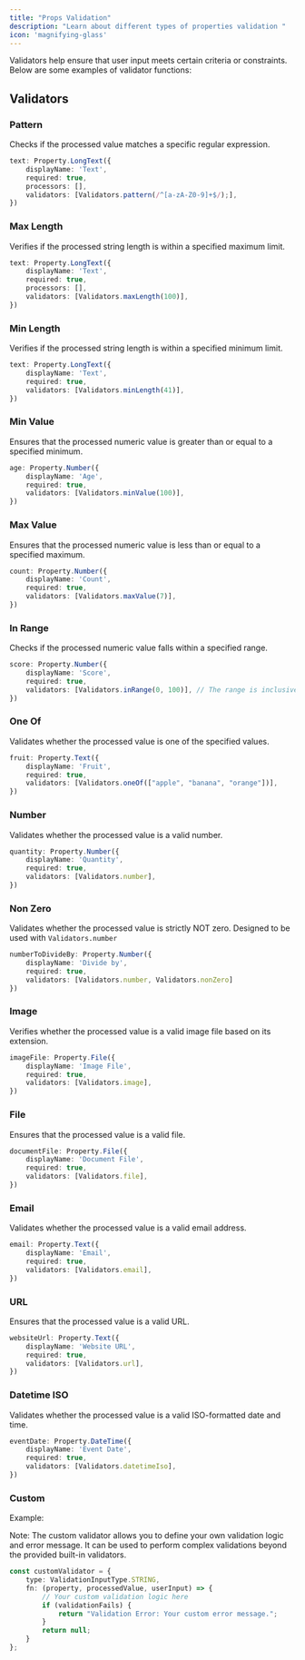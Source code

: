 ```yaml
---
title: "Props Validation"
description: "Learn about different types of properties validation "
icon: 'magnifying-glass'
---
```


Validators help ensure that user input meets certain criteria or constraints. Below are some examples of validator functions:

## Validators 

### Pattern
Checks if the processed value matches a specific regular expression.

```typescript
text: Property.LongText({
    displayName: 'Text',
    required: true,
    processors: [],
    validators: [Validators.pattern(/^[a-zA-Z0-9]+$/);],
})
```

### Max Length
Verifies if the processed string length is within a specified maximum limit.

```typescript
text: Property.LongText({
    displayName: 'Text',
    required: true,
    processors: [],
    validators: [Validators.maxLength(100)],
})
```

### Min Length
Verifies if the processed string length is within a specified minimum limit.

```typescript
text: Property.LongText({
    displayName: 'Text',
    required: true,
    validators: [Validators.minLength(41)],
})
```

### Min Value
Ensures that the processed numeric value is greater than or equal to a specified minimum.

```typescript
age: Property.Number({
    displayName: 'Age',
    required: true,
    validators: [Validators.minValue(100)],
})
```

### Max Value
Ensures that the processed numeric value is less than or equal to a specified maximum.

```typescript
count: Property.Number({
    displayName: 'Count',
    required: true,
    validators: [Validators.maxValue(7)],
})
```

### In Range
Checks if the processed numeric value falls within a specified range.

```typescript
score: Property.Number({
    displayName: 'Score',
    required: true,
    validators: [Validators.inRange(0, 100)], // The range is inclusive (0 to 100).
})
```

### One Of
Validates whether the processed value is one of the specified values.

```typescript
fruit: Property.Text({
    displayName: 'Fruit',
    required: true,
    validators: [Validators.oneOf(["apple", "banana", "orange"])],
})
```

### Number

Validates whether the processed value is a valid number.

```typescript
quantity: Property.Number({
    displayName: 'Quantity',
    required: true,
    validators: [Validators.number],
})
```

### Non Zero

Validates whether the processed value is strictly NOT zero. Designed to be used with `Validators.number`

```typescript
numberToDivideBy: Property.Number({
    displayName: 'Divide by',
    required: true,
    validators: [Validators.number, Validators.nonZero]
})
```

### Image

Verifies whether the processed value is a valid image file based on its extension.

```typescript
imageFile: Property.File({
    displayName: 'Image File',
    required: true,
    validators: [Validators.image],
})
```

### File
Ensures that the processed value is a valid file.

```typescript
documentFile: Property.File({
    displayName: 'Document File',
    required: true,
    validators: [Validators.file],
})
```
### Email
Validates whether the processed value is a valid email address.

```typescript
email: Property.Text({
    displayName: 'Email',
    required: true,
    validators: [Validators.email],
})
```

### URL

Ensures that the processed value is a valid URL.

```typescript
websiteUrl: Property.Text({
    displayName: 'Website URL',
    required: true,
    validators: [Validators.url],
})
```

###  Datetime ISO

Validates whether the processed value is a valid ISO-formatted date and time.

```typescript
eventDate: Property.DateTime({
    displayName: 'Event Date',
    required: true,
    validators: [Validators.datetimeIso],
})
```

### Custom
   Example:

Note: The custom validator allows you to define your own validation logic and error message. It can be used to perform complex validations beyond the provided built-in validators.

```typescript
const customValidator = {
    type: ValidationInputType.STRING,
    fn: (property, processedValue, userInput) => {
        // Your custom validation logic here
        if (validationFails) {
            return "Validation Error: Your custom error message.";
        }
        return null;
    }
};
```
